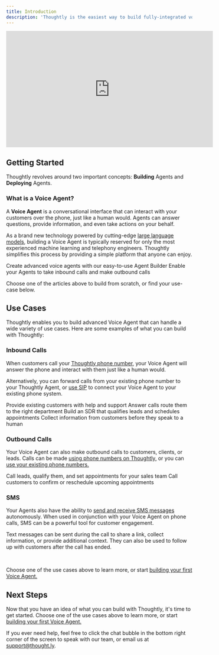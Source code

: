 ```yaml
---
title: Introduction
description: 'Thoughtly is the easiest way to build fully-integrated voice agents for your business.'
---
```


<Frame caption="AI Voices, Real Conversations">
    <iframe
        width="560"
        height="315"
        src="https://www.youtube.com/embed/KzHVSHHe8ss"
        title="YouTube video player"
        frameborder="0"
        allow="accelerometer; autoplay; clipboard-write; encrypted-media; gyroscope; picture-in-picture"
        allowfullscreen
    ></iframe>
</Frame>

## Getting Started

Thoughtly revolves around two important concepts: <b>Building</b> Agents and <b>Deploying</b> Agents.

### What is a Voice Agent?

A <b>Voice Agent</b> is a conversational interface that can interact with your customers over the phone, just like a human would. Agents can answer questions, provide information, and even take actions on your behalf.

As a brand new technology powered by cutting-edge <a target="_blank" href="https://en.wikipedia.org/wiki/Large_language_model">large language models</a>, building a Voice Agent is typically reserved for only the most experienced machine learning and telephony engineers. Thoughtly simplifies this process by providing a simple platform that anyone can enjoy.

<CardGroup cols={2}>
    <Card
        title="Building Agents"
        icon="diagram-nested"
        href="build/overview"
    >
        Create advanced voice agents with our easy-to-use Agent Builder
    </Card>
    <Card
        title="Deploying Agents"
        icon="phone-volume"
        href="deploy/overview"
    >
        Enable your Agents to take inbound calls and make outbound calls
    </Card>
</CardGroup>

<Tip>Choose one of the articles above to build from scratch, or find your use-case below.</Tip>

## Use Cases

Thoughtly enables you to build advanced Voice Agent that can handle a wide variety of use cases. Here are some examples of what you can build with Thoughtly:

### Inbound Calls

When customers call your <a href="deploy/phone-numbers/overview">Thoughtly phone number</a>, your Voice Agent will answer the phone and interact with them just like a human would.

Alternatively, you can forward calls from your existing phone number to your Thoughtly Agent, or <a href="/deploy/sip">use SIP</a> to connect your Voice Agent to your existing phone system.

<CardGroup cols={2}>
    <Card
        title="Customer Service"
        icon="headset"
        href="use-cases/inbound/customer-service"
    >
        Provide existing customers with help and support
    </Card>
    <Card
        title="Receptionist"
        icon="bell-concierge"
        href="use-cases/inbound/receptionist"
    >
        Answer calls route them to the right department
    </Card>
    <Card
        title="Sales"
        icon="money-bill"
        href="use-cases/inbound/sales"
    >
        Build an SDR that qualifies leads and schedules appointments
    </Card>
    <Card
        title="Preliminary Intake"
        icon="ticket"
        href="use-cases/inbound/preliminary-intake"
    >
        Collect information from customers before they speak to a human
    </Card>
</CardGroup>

### Outbound Calls

Your Voice Agent can also make outbound calls to customers, clients, or leads. Calls can be made <a href="deploy/phone-numbers/overview">using phone numbers on Thoughtly,</a> or you can <a href="deploy/caller-id">use your existing phone numbers.</a>

<CardGroup cols={2}>
    <Card
        title="Sales"
        icon="money-bill"
        href="use-cases/outbound/sales"
    >
        Call leads, qualify them, and set appointments for your sales team
    </Card>
    <Card
        title="Appointment Reminders"
        icon="calendar-check"
        href="use-cases/outbound/appointment-reminders"
    >
        Call customers to confirm or reschedule upcoming appointments
    </Card>
</CardGroup>

### SMS

Your Agents also have the ability to <a href="deploy/sms">send and receive SMS messages</a> autonomously. When used in conjunction with your Voice Agent on phone calls, SMS can be a powerful tool for customer engagement.

Text messages can be sent during the call to share a link, collect information, or provide additional context. They can also be used to follow up with customers after the call has ended.

<br/>

<Tip>Choose one of the use cases above to learn more, or start <a href="build/overview">building your first Voice Agent.</a></Tip>

## Next Steps

Now that you have an idea of what you can build with Thoughtly, it's time to get started. Choose one of the use cases above to learn more, or start <a href="build/overview">building your first Voice Agent.</a>

If you ever need help, feel free to click the chat bubble in the bottom right corner of the screen to speak with our team, or email us at <a href="mailto:support@thought.ly">support@thought.ly</a>.
